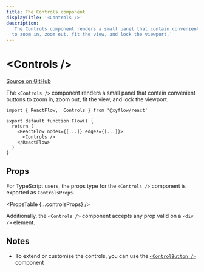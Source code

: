 ```yaml
---
title: The Controls component
displayTitle: '<Controls />'
description:
  'The Controls component renders a small panel that contain convenient buttons
  to zoom in, zoom out, fit the view, and lock the viewport.'
---
```



# &lt;Controls />

[Source on GitHub](https://github.com/xyflow/xyflow/blob/v11/packages/controls/src/Controls.tsx/#L21)

The `<Controls />` component renders a small panel that contain convenient
buttons to zoom in, zoom out, fit the view, and lock the viewport.

```tsx
import { ReactFlow,  Controls } from '@xyflow/react'

export default function Flow() {
  return (
    <ReactFlow nodes={[...]} edges={[...]}>
      <Controls />
    </ReactFlow>
  )
}
```

## Props

For TypeScript users, the props type for the `<Controls />` component is exported
as `ControlsProps`.

<PropsTable {...controlsProps} />

Additionally, the `<Controls />` component accepts any prop valid on a `<div />`
element.

## Notes

- To extend or customise the controls, you can use the [`<ControlButton />`](/api-reference/components/control-button)
  component
